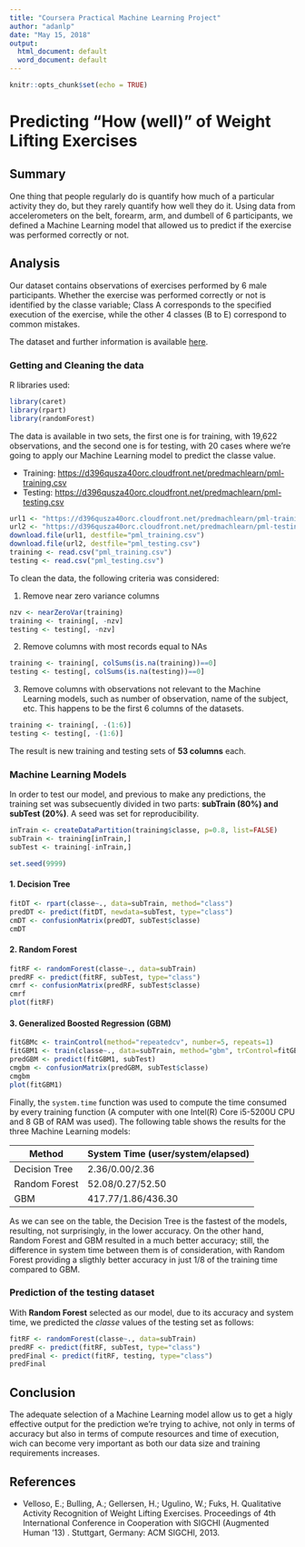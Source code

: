 ```yaml
---
title: "Coursera Practical Machine Learning Project"
author: "adanlp"
date: "May 15, 2018"
output:
  html_document: default
  word_document: default
---
```


```r
knitr::opts_chunk$set(echo = TRUE)
```

# Predicting "How (well)" of Weight Lifting Exercises 

## Summary
One thing that people regularly do is quantify how much of a particular activity they do, but they rarely quantify how well they do it. Using data from accelerometers on the belt, forearm, arm, and dumbell of 6 participants, we defined a Machine Learning model that allowed us to predict if the exercise was performed correctly or not.

## Analysis
Our dataset contains observations of exercises performed by 6 male participants. Whether the exercise was performed correctly or not is identified by the classe variable; Class A corresponds to the specified execution of the exercise, while the other 4 classes (B to E) correspond to common mistakes.

The dataset and further information is available  [here](http://web.archive.org/web/20161224072740/http:/groupware.les.inf.puc-rio.br/har).

### Getting and Cleaning the data
R libraries used:
```r
library(caret)
library(rpart)
library(randomForest)
```

The data is available in two sets, the first one is for training, with 19,622 observations, and the second one is for testing, with 20 cases where we're going to apply our Machine Learning model to predict the classe value.

* Training: [https://d396qusza40orc.cloudfront.net/predmachlearn/pml-training.csv](https://d396qusza40orc.cloudfront.net/predmachlearn/pml-training.csv)
* Testing: [https://d396qusza40orc.cloudfront.net/predmachlearn/pml-testing.csv](https://d396qusza40orc.cloudfront.net/predmachlearn/pml-testing.csv)

```r
url1 <- "https://d396qusza40orc.cloudfront.net/predmachlearn/pml-training.csv"
url2 <- "https://d396qusza40orc.cloudfront.net/predmachlearn/pml-testing.csv"
download.file(url1, destfile="pml_training.csv")
download.file(url2, destfile="pml_testing.csv")
training <- read.csv("pml_training.csv")
testing <- read.csv("pml_testing.csv")
```

To clean the data, the following criteria was considered:

1. Remove near zero variance columns
```r
nzv <- nearZeroVar(training)
training <- training[, -nzv]
testing <- testing[, -nzv]
```

2. Remove columns with most records equal to NAs
```r
training <- training[, colSums(is.na(training))==0]
testing <- testing[, colSums(is.na(testing))==0]
```

3. Remove columns with observations not relevant to the Machine Learning models, such as number of observation, name of the subject, etc. This happens to be the first 6 columns of the datasets.
```r
training <- training[, -(1:6)]
testing <- testing[, -(1:6)]
```

The result is new training and testing sets of **53 columns** each. 

### Machine Learning Models
In order to test our model, and previous to make any predictions, the training set was subsecuently divided in two parts: **subTrain (80%) and subTest (20%)**. A seed was set for reproducibility.
```r
inTrain <- createDataPartition(training$classe, p=0.8, list=FALSE)
subTrain <- training[inTrain,]
subTest <- training[-inTrain,]

set.seed(9999)
```

#### 1. Decision Tree
```r
fitDT <- rpart(classe~., data=subTrain, method="class")
predDT <- predict(fitDT, newdata=subTest, type="class")
cmDT <- confusionMatrix(predDT, subTest$classe)
cmDT
```

#### 2. Random Forest
```r
fitRF <- randomForest(classe~., data=subTrain)
predRF <- predict(fitRF, subTest, type="class")
cmrf <- confusionMatrix(predRF, subTest$classe)
cmrf
plot(fitRF)
```

#### 3. Generalized Boosted Regression (GBM)
```r
fitGBMc <- trainControl(method="repeatedcv", number=5, repeats=1)
fitGBM1 <- train(classe~., data=subTrain, method="gbm", trControl=fitGBMc, verbose=FALSE)
predGBM <- predict(fitGBM1, subTest)
cmgbm <- confusionMatrix(predGBM, subTest$classe)
cmgbm
plot(fitGBM1)
```

Finally, the ```system.time``` function was used to compute the time consumed by every training function (A computer with one Intel(R) Core i5-5200U CPU and 8 GB of RAM was used). The following table shows the results for the three Machine Learning models: 

Method | System Time (user/system/elapsed)
---------- |----------
Decision Tree | 2.36/0.00/2.36
Random Forest | 52.08/0.27/52.50
GBM | 417.77/1.86/436.30

As we can see on the table, the Decision Tree is the fastest of the models, resulting, not surprisingly, in the lower accuracy. On the other hand, Random Forest and GBM resulted in a much better accuracy; still, the difference in system time between them is of consideration, with Random Forest providing a sligthly better accuracy in just 1/8 of the training time compared to GBM.

### Prediction of the testing dataset
With **Random Forest** selected as our model, due to its accuracy and system time, we predicted the *classe* values of the testing set as follows:
```r
fitRF <- randomForest(classe~., data=subTrain)
predRF <- predict(fitRF, subTest, type="class")
predFinal <- predict(fitRF, testing, type="class")
predFinal
```

## Conclusion
The adequate selection of a Machine Learning model allow us to get a higly effective output for the prediction we're trying to achive, not only in terms of accuracy but also in terms of compute resources and time of execution, wich can become very important as both our data size and training requirements increases. 

## References
* Velloso, E.; Bulling, A.; Gellersen, H.; Ugulino, W.; Fuks, H. Qualitative Activity Recognition of Weight Lifting Exercises. Proceedings of 4th International Conference in Cooperation with SIGCHI (Augmented Human '13) . Stuttgart, Germany: ACM SIGCHI, 2013.
